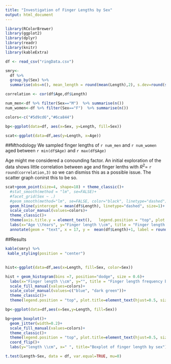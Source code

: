 ```yaml
---
title: "Investigation of Finger Lengths by Sex"
output: html_document
---
```



```r
library(RColorBrewer)
library(ggplot2)
library(dplyr)
library(readr)
library(knitr)
library(kableExtra)

df <- read_csv("ringData.csv")

smry<-
  df %>%
  group_by(Sex) %>%
  summarise(obs=n(), mean_length = round(mean(Length),2), s.dev=round(sd(Length),2), var=round(var(Length),2) )

correlation <- cor(df$Age,df$Length)

num_men<-df %>% filter(Sex=="M")  %>% summarise(n())
num_women<-df %>% filter(Sex=="F")  %>% summarise(n())

colors<-c("#5d9cd6","#6ca844")

bp<-ggplot(data=df, aes(x=Sex, y=Length, fill=Sex))

scat<-ggplot(data=df,aes(y=Length, x=Age))  


```
##Mthodology
We sampled  finger lengths of `r num_men` and `r num_women` aged between `r min(df$Age)` and `r max(df$Age)`

Age might me considered a conounding factor. An initial exploration of the data shows little correlation between age and finger lenths with $R^2=$ `r round(correlation,3)` so we can dismiss this as a possible issue.  The scatter graph conirst this to be so. 

```r
scat+geom_point(size=4, shape=18) + theme_classic()+
  #stat_smooth(method = "lm", se=FALSE)+
  #facet_grid(Sex ~ .)
  #geom_smooth(method="lm", se=FALSE, color="black", linetype="dashed")+
  geom_hline(yintercept = mean(df$Length), linetype="dashed", size=1)+
  scale_color_manual(values=colors)+
  theme_classic()+
  theme(axis.title.y = element_text(),   legend.position = "top", plot.title=element_text(hjust=0.5, size=20))+
  labs(x="Age \\Years", y="Finger length \\cm", title = "Finger length against age")+
  annotate(geom = "text", x = 17, y =  mean(df$Length)+1, label = round(mean(df$Length),2))
```

##Results
```r
kable(smry) %>%
 kable_styling(position = "center")

```
##
##  
    



```r
hist<-ggplot(data=df,aes(x=Length, fill=Sex, color=Sex))

hist + geom_histogram(bins =7, position="dodge", size = 0.6)+
  labs(x="Finger length \\cm", y="", title = "Finger length frequency by sex")+
  scale_fill_manual(values=colors)+
  scale_color_manual(values=c("blue", "dark green"))+
  theme_classic()+
  theme(legend.position = "top", plot.title=element_text(hjust=0.5, size=20))

bp<-ggplot(data=df,aes(x=Sex,y=Length, fill=Sex))  

bp+geom_boxplot()+
  geom_jitter(width=0.2)+
  scale_fill_manual(values=colors)+
  theme_classic()+
  theme(legend.position = "top", plot.title=element_text(hjust=0.5, size=20))+
  coord_flip()+
  labs(y="length \\cm", x=" ", title="Boxplot of finger length by sex")
```

  
    
```r
t.test(Length~Sex, data = df, var.equal=TRUE, mu=0)
```